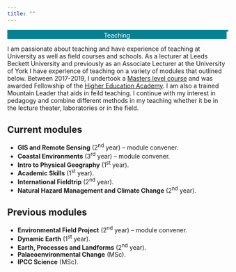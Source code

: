 ```yaml
---
title: ""
---
```


```{=html} 
<!-- Slideshow container -->
<div class="slideshow-container">

  <!-- Full-width images with number and caption text -->
  <div class="mySlides fade">
  <!-- <div class="numbertext">2 / 3</div> -->
  <img src="../img/lecture2.jpg" style="width:100%">
  <div class="text"></div>
  </div>
  
  <div class="mySlides fade">
  <!-- <div class="numbertext">3 / 3</div> -->
  <img src="../img/8map.jpg" style="width:100%">
  <div class="text"></div>
  </div>
  
      <div class="mySlides fade">
  <!-- <div class="numbertext">7 / 3</div> -->
  <img src="../img/lecture1.jpg" style="width:100%">
  <div class="text"></div>
  </div>
  
    <div class="mySlides fade">
  <!-- <div class="numbertext">4 / 3</div> -->
  <img src="../img/plane.jpg" style="width:100%">
  <div class="text"></div>
  </div>
  
    <div class="mySlides fade">
  <!-- <div class="numbertext">5 / 3</div> -->
  <img src="../img/paper.jpg" style="width:100%">
  <div class="text"></div>
  </div>
  
    <div class="mySlides fade">
  <!-- <div class="numbertext">6 / 3</div> -->
  <img src="../img/survey.jpg" style="width:100%">
  <div class="text"></div>
  </div>
  
    <div class="mySlides fade">
  <!-- <div class="numbertext">8 / 3</div> -->
  <img src="../img/sun.jpg" style="width:100%">
  <div class="text"></div>
  </div>
  
  <div class="mySlides fade">
  <!-- <div class="numbertext">9 / 3</div> -->
  <img src="../img/os1.jpg" style="width:100%">
  <div class="text"></div>
  </div>
  
  <div class="mySlides fade">
  <!-- <div class="numbertext">1 / 3</div> -->
  <img src="../img/ythan-marsh1.jpg" style="width:100%">
  <div class="text"></div>
  </div>
  
  <!-- Next and previous buttons -->
  <!-- <a class="prev" onclick="plusSlides(-1)">&#10094;</a> -->
  <!-- <a class="next" onclick="plusSlides(1)">&#10095;</a> -->
  </div>
  
  <!-- ... Rest of your header content ... -->
  
  <style>
    /* Your CSS styles for the slideshow go here */
    /* Slideshow container */
    .slideshow-container {
      width: 100%; /* Set the desired width for the container. I need this to match the image ratio, as it does now for image 2 */
      <!-- height: 100px; /* Set the desired height for the container */ -->
      overflow: hidden; /* Hide any overflowing content */
      position: relative;
      margin: auto;
      border: 2px solid #068194; /* Add a border around the container */
    }
  
    .image-container img {
    width: 100%; /* Take up the full width of the container */
      height: 100%; /* Take up the full height of the container */
      object-fit: cover; /* Maintain aspect ratio and cover entire container */
      display: block; /* Remove any extra spacing caused by inline display */
  }
  
    /* Hide the images by default */
    .mySlides {
      display: none;
    }
  
    /* Next & previous buttons */
    .prev, .next {
      cursor: pointer;
      position: absolute;
      top: 50%;
      width: auto;
      margin-top: -22px;
      padding: 16px;
      color: white;
      font-weight: bold;
      font-size: 18px;    
      transition: 0.6s ease;
      border-radius: 0 3px 3px 0;
      user-select: none;
    }
  
    /* Caption text */
    .text {
      color: #f2f2f2;
        font-size: 48px;
      padding: 8px 12px;
      position: absolute;
      bottom: 8px;
      width: 100%;
      text-align: center;
    }
  
    /* Text overlay */
    .text-overlay {
      position: absolute;
      top: 0;
      left: 0;
      width: 100%;
      height: 100%;
      display: flex;
      justify-content: center;
      align-items: center;
      color: red; /* Text color */
        z-index: 1; /* Place the text above the image */
    }
  
    /* Number text (1/3 etc) */
    .numbertext {
      color: #f2f2f2;
        font-size: 12px;
      padding: 8px 12px;
      position: absolute;
      top: 0;
    }
  
    /* Fading animation */
    .fade {
      animation-name: fade;
      animation-duration: 30s;
    }
    
    @keyframes fade {
      from {opacity: .8}
      to {opacity: 1}
    }
  </style>
  
  <script>
    // Your JavaScript code for the slideshow goes here
    let slideIndex = 0;
    showSlides();
    
    function showSlides() {
      let i;
      let slides = document.getElementsByClassName("mySlides");
      for (i = 0; i < slides.length; i++) {
        slides[i].style.display = "none";
      }
      slideIndex++;
      if (slideIndex > slides.length) {slideIndex = 1}
      slides[slideIndex-1].style.display = "block";
      setTimeout(showSlides, 5000); // Change image every 2 seconds
    }
  </script>
```

<div class="h1" style="background-color: #068194; color: white; text-align: center; margin-top: 0; ">Teaching</div>

<!-- create a banner with images that are static. You need to edit the text and images manually-->
```{=html}
<!-- <!-- HTML and CSS code for the title block banner with a static image -->
<!-- <style> -->
<!-- /* Add CSS styling to your title block banner */ -->
<!-- .title-block-banner { -->
<!--     background-color: #068194; -->
<!--     color: white; -->
<!--     padding: 20px; -->
<!--     text-align: center; -->
<!--     position: relative; /* Required for absolute positioning of the image */ -->
<!-- } -->

<!-- /* Style for the image within the title block banner */ -->
<!-- .title-block-image { -->
<!--     position: absolute; -->
<!--     top: 0; -->
<!--     right: 0; -->
<!--     width: 100%; /* Set the width to 100% to fill the banner */ -->
<!--     height: 100%; /* Set the height to 100% to fill the banner */ -->
<!--     object-fit: cover; /* Maintain aspect ratio and cover the entire space */ -->
<!-- } -->

<!-- /* Style for the text within the title block banner */ -->
<!-- .title-block-text { -->
<!--     position: relative; -->
<!--     z-index: 1; /* Place the text above the image */ -->
<!-- } -->
<!-- </style> -->

<!-- <div class="title-block-banner"> -->
<!--     <img class="title-block-image" src="../img/survey.jpg" alt="Image Alt Text"> -->
<!--     <div class="title-block-text"> -->
<!--       <h1>Teaching</h1> -->
<!--     </div> -->
<!-- </div> -->
```

I am passionate about teaching and have experience of teaching at University as well as field courses and schools. As a lecturer at Leeds Beckett University and previously as an Associate Lecturer at the University of York I have experience of teaching on a variety of modules that outlined below. Between 2017-2019, I undertook a [Masters level course](https://www.york.ac.uk/staff/teaching/develop/york-learning-teaching-award/) and was awarded Fellowship of the [Higher Education Academy](https://www.advance-he.ac.uk/). I am also a trained Mountain Leader that aids in feild teaching. I continue with my interest in pedagogy and combine different methods in my teaching whether it be in the lecture theater, laboratories or in the field.   

## Current modules

- <b>GIS and Remote Sensing</b> (2<sup>nd</sup> year) – module convener.
- <b>Coastal Environments</b> (3<sup>rd</sup> year) – module convener.
- <b>Intro to Physical Geography</b> (1<sup>st</sup> year).
- <b>Academic Skills</b> (1<sup>st</sup> year).
- <b>International Fieldtrip</b> (2<sup>nd</sup> year).
- <b>Natural Hazard Management and Climate Change</b> (2<sup>nd</sup> year).

## Previous modules

- <b>Environmental Field Project</b> (2<sup>nd</sup> year) – module convener.
- <b>Dynamic Earth</b> (1<sup>st</sup> year).
- <b>Earth, Processes and Landforms</b> (2<sup>nd</sup> year).
- <b>Palaeoenvironmental Change</b> (MSc).
- <b>IPCC Science</b> (MSc).




<!-- # make card -->


<!-- ```{=html} -->
<!-- <div class="card border-primary mb-3" style="max-width: 20rem;"> -->
<!-- <div class="card-header">Header</div> -->
<!-- <div class="card-body"> -->
<!-- <h4 class="card-title">Primary card title</h4> -->
<!-- <p class="card-text">Some quick example text to build on the card title and make up the bulk of the card's content.</p> -->
<!-- </div> -->
<!-- </div> -->
<!-- ``` -->

<!-- ```{=html} -->
<!-- <div class="card border-secondary mb-3" style="max-width: 100%;"> -->
<!-- <div class="card-header" style="background-color: #068194; color: white">RISeR</div> -->
<!-- <div class="card-body"> -->
<!-- <p class="card-text">Global sea-level rise is one of our greatest environmental challenges and is predicted to continue for hundreds of years, even if global greenhouse-gas emissions are stopped immediately. However, the range, rates and responses to sea-level rise beyond 2100 are poorly understood.</p> -->

<!-- <p class="card-text">Sea-level change will not be the same around the world; due to gravitational effects Europe is at far greater risk of sea-level rise should Antarctica melt, than Greenland.  RISeR will tackle this critical question - what is the long-term sea-level rise hazard in Europe due to ice-sheet melt?</p> -->

<!-- <p class="card-text">To understand the hazards of long-term ice sheet melt, the RISeR project, is focusing on the Last Interglacial (c. 125,000 years ago) when polar temperatures were 3-5 C warmer (a pattern similar to that predicted in the coming centuries), and global sea level 6-9 m higher.</p> -->

<!-- <p class="card-text">By collecting Last Interglacial sediments preserved offshore in the North Sea, we will reconstruct the rates of sea-level change experienced in the region during this climatically warm period.  Using this new dataset RISeR will then provide high-end projections of sea-level rise beyond 2100 for northwest Europe, based upon the reconstructed magnitudes and rates of regional Last Interglacial sea-level change.</p> -->

<!-- <p class="card-text"><a href="https://riser.leeds.ac.uk/" target="_blank" rel="noopener">Read more about the project here</a></p> -->
<!-- </div> -->
<!-- </div> -->
<!-- ``` -->
<!-- ## Project 1 -->

<!-- This is some text  -->

<!-- <h1>This is a heading</h1> -->
<!-- <p>This is a paragraph.</p> -->

<!-- <p style="color:red;">This is a paragraph.</p> -->
<!-- - list 1 -->
<!-- - list 2 -->


<!-- ## Project 2 -->

<!-- ## Project 3 -->

